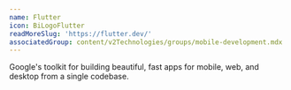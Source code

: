 ```yaml
---
name: Flutter
icon: BiLogoFlutter
readMoreSlug: 'https://flutter.dev/'
associatedGroup: content/v2Technologies/groups/mobile-development.mdx
---
```


Google's toolkit for building beautiful, fast apps for mobile, web, and desktop from a single codebase.